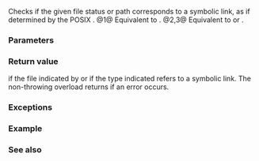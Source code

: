{{cpp/filesystem/title|is_symlink}}
{{cpp/filesystem/navbar}}
{{dcl begin}}
{{dcl header|filesystem}}
{{dcl|num=1|since=c++17|1=
bool is_symlink( std::filesystem::file_status s ) noexcept;
}}
{{dcl|num=2|since=c++17|1=
bool is_symlink( const std::filesystem::path&amp; p );
}}
{{dcl|num=3|since=c++17|1=
bool is_symlink( const std::filesystem::path&amp; p, std::error_code&amp; ec ) noexcept;
}}
{{dcl end}}

Checks if the given file status or path corresponds to a symbolic link, as if determined by the POSIX [https://pubs.opengroup.org/onlinepubs/9699919799/basedefs/sys_stat.h.html {{c|S_IFLNK}}]. 
@1@ Equivalent to {{c|1=s.type() == file_type::symlink}}.
@2,3@ Equivalent to {{c|is_symlink(symlink_status(p))}} or {{c|is_symlink(symlink_status(p, ec))}}.

===Parameters===
{{par begin}}
{{par|s|file status to check}}
{{par|p|path to examine}}
{{par|ec|out-parameter for error reporting in the non-throwing overload}}
{{par end}}

===Return value===
{{c|true}} if the file indicated by {{c|p}} or if the type indicated {{c|s}} refers to a symbolic link. The non-throwing overload returns {{c|false}} if an error occurs.

===Exceptions===
{{cpp/filesystem/error_handling|p|throw=/2,3}}

===Example===
{{cpp/filesystem/status_example}}

===See also===
{{dsc begin}}
{{dsc inc|cpp/filesystem/dsc status}}
{{dsc inc|cpp/filesystem/dsc file_status}}
{{dsc inc|cpp/filesystem/dsc status_known}}
{{dsc inc|cpp/filesystem/dsc is_block_file}}
{{dsc inc|cpp/filesystem/dsc is_character_file}}
{{dsc inc|cpp/filesystem/dsc is_directory}}
{{dsc inc|cpp/filesystem/dsc is_fifo}}
{{dsc inc|cpp/filesystem/dsc is_other}}
{{dsc inc|cpp/filesystem/dsc is_regular_file}}
{{dsc inc|cpp/filesystem/dsc is_socket}}
{{dsc inc|cpp/filesystem/dsc exists}}
{{dsc inc|cpp/filesystem/directory_entry/dsc is_symlink}}
{{dsc end}}

{{langlinks|es|ja|ru|zh}}